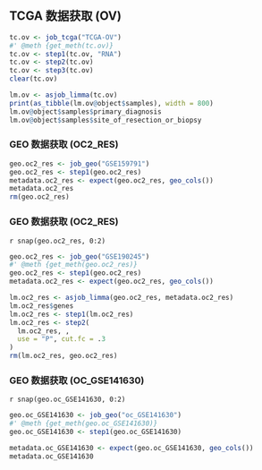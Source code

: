 

## TCGA 数据获取 (OV)

```r
tc.ov <- job_tcga("TCGA-OV")
#' @meth {get_meth(tc.ov)}
tc.ov <- step1(tc.ov, "RNA")
tc.ov <- step2(tc.ov)
tc.ov <- step3(tc.ov)
clear(tc.ov)
```

```r
lm.ov <- asjob_limma(tc.ov)
print(as_tibble(lm.ov@object$samples), width = 800)
lm.ov@object$samples$primary_diagnosis
lm.ov@object$samples$site_of_resection_or_biopsy
```


### GEO 数据获取 (OC2_RES)

```r
geo.oc2_res <- job_geo("GSE159791")
geo.oc2_res <- step1(geo.oc2_res)
metadata.oc2_res <- expect(geo.oc2_res, geo_cols())
metadata.oc2_res
rm(geo.oc2_res)
```

### GEO 数据获取 (OC2_RES)

`r snap(geo.oc2_res, 0:2)`

```r
geo.oc2_res <- job_geo("GSE190245")
#' @meth {get_meth(geo.oc2_res)}
geo.oc2_res <- step1(geo.oc2_res)
metadata.oc2_res <- expect(geo.oc2_res, geo_cols())
```

```r
lm.oc2_res <- asjob_limma(geo.oc2_res, metadata.oc2_res)
lm.oc2_res$genes
lm.oc2_res <- step1(lm.oc2_res)
lm.oc2_res <- step2(
  lm.oc2_res, ,
  use = "P", cut.fc = .3
)
rm(lm.oc2_res, geo.oc2_res)
```

### GEO 数据获取 (OC_GSE141630)

`r snap(geo.oc_GSE141630, 0:2)`

```r
geo.oc_GSE141630 <- job_geo("oc_GSE141630")
#' @meth {get_meth(geo.oc_GSE141630)}
geo.oc_GSE141630 <- step1(geo.oc_GSE141630)

metadata.oc_GSE141630 <- expect(geo.oc_GSE141630, geo_cols())
metadata.oc_GSE141630
```
